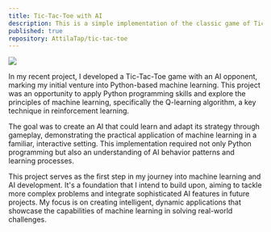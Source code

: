 ```yaml
---
title: Tic-Tac-Toe with AI
description: This is a simple implementation of the classic game of Tic-Tac-Toe with an AI opponent. The game is built in Python.
published: true
repository: AttilaTap/tic-tac-toe
---
```



[![](https://attila-tapai.vercel.app/tic-tac-toe-image.PNG)](https://github.com/AttilaTap/tic-tac-toe)

In my recent project, I developed a Tic-Tac-Toe game with an AI opponent, marking my initial venture into Python-based machine learning. This project was an opportunity to apply Python programming skills and explore the principles of machine learning, specifically the Q-learning algorithm, a key technique in reinforcement learning.

The goal was to create an AI that could learn and adapt its strategy through gameplay, demonstrating the practical application of machine learning in a familiar, interactive setting. This implementation required not only Python programming but also an understanding of AI behavior patterns and learning processes.

This project serves as the first step in my journey into machine learning and AI development. It's a foundation that I intend to build upon, aiming to tackle more complex problems and integrate sophisticated AI features in future projects. My focus is on creating intelligent, dynamic applications that showcase the capabilities of machine learning in solving real-world challenges.
